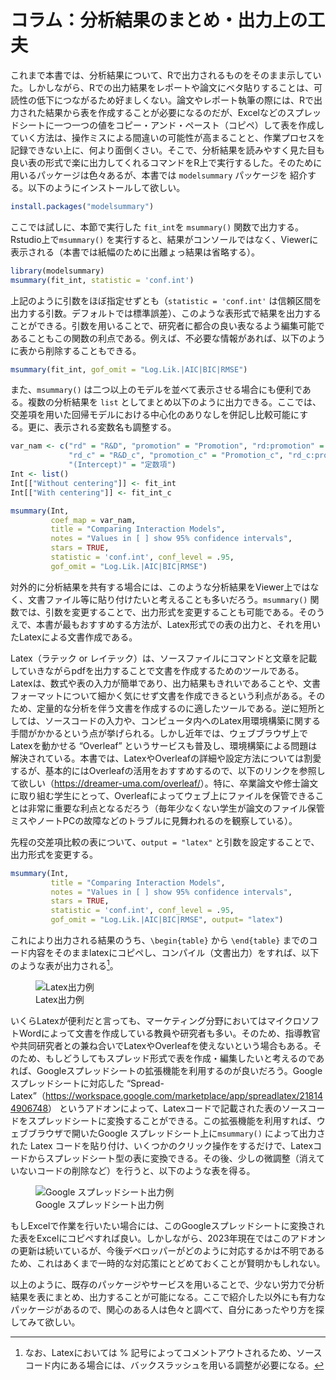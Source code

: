 # コラム：分析結果のまとめ・出力上の工夫

これまで本書では、分析結果について、Rで出力されるものをそのまま示していた。しかしながら、Rでの出力結果をレポートや論文にベタ貼りすることは、可読性の低下につながるため好ましくない。論文やレポート執筆の際には、Rで出力された結果から表を作成することが必要になるのだが、Excelなどのスプレッドシートに一つ一つの値をコピー・アンド・ペースト（コピペ）して表を作成していく方法は、操作ミスによる間違いの可能性が高まることと、作業プロセスを記録できない上に、何より面倒くさい。そこで、分析結果を読みやすく見た目も良い表の形式で楽に出力してくれるコマンドをR上で実行するした。そのために用いるパッケージは色々あるが、本書では `modelsummary` パッケージを 紹介する。以下のようにインストールして欲しい。

```r
install.packages("modelsummary")
```

ここでは試しに、本節で実行した `fit_int`を `msummary()` 関数で出力する。Rstudio上で`msummary()` を実行すると、結果がコンソールではなく、Viewerに表示される（本書では紙幅のために出離ょっ結果は省略する）。

```r
library(modelsummary)
msummary(fit_int, statistic = 'conf.int')
```
上記のように引数をほぼ指定せずとも（`statistic = 'conf.int'` は信頼区間を出力する引数。デフォルトでは標準誤差）、このような表形式で結果を出力することができる。引数を用いることで、研究者に都合の良い表なるよう編集可能であることもこの関数の利点である。例えば、不必要な情報があれば、以下のように表から削除することもできる。

```r
msummary(fit_int, gof_omit = "Log.Lik.|AIC|BIC|RMSE")
```

また、`msummary()` は二つ以上のモデルを並べて表示させる場合にも便利である。複数の分析結果を `list` としてまとめ以下のように出力できる。ここでは、交差項を用いた回帰モデルにおける中心化のありなしを併記し比較可能にする。更に、表示される変数名も調整する。

```r
var_nam <- c("rd" = "R&D", "promotion" = "Promotion", "rd:promotion" = "R&D * Promotion",
             "rd_c" = "R&D_c", "promotion_c" = "Promotion_c", "rd_c:promotion_c" = "R&D_c * Promotion_c",
             "(Intercept)" = "定数項")
Int <- list() 
Int[["Without centering"]] <- fit_int
Int[["With centering"]] <- fit_int_c

msummary(Int, 
         coef_map = var_nam,
         title = "Comparing Interaction Models",
         notes = "Values in [ ] show 95% confidence intervals",
         stars = TRUE, 
         statistic = 'conf.int', conf_level = .95,
         gof_omit = "Log.Lik.|AIC|BIC|RMSE")
```

対外的に分析結果を共有する場合には、このような分析結果をViewer上ではなく、文書ファイル等に貼り付けたいと考えることも多いだろう。`msummary()` 関数では、引数を変更することで、出力形式を変更することも可能である。そのうえで、本書が最もおすすめする方法が、Latex形式での表の出力と、それを用いたLatexによる文書作成である。

Latex（ラテック or レイテック）は、ソースファイルにコマンドと文章を記載していきながらpdfを出力することで文書を作成するためのツールである。Latexは、数式や表の入力が簡単であり、出力結果もきれいであることや、文書フォーマットについて細かく気にせず文書を作成できるという利点がある。そのため、定量的な分析を伴う文書を作成するのに適したツールである。逆に短所としては、ソースコードの入力や、コンピュータ内へのLatex用環境構築に関する手間がかかるという点が挙げられる。しかし近年では、ウェブブラウザ上でLatexを動かせる "Overleaf" というサービスも普及し、環境構築による問題は解決されている。本書では、LatexやOverleafの詳細や設定方法については割愛するが、基本的にはOverleafの活用をおすすめするので、以下のリンクを参照して欲しい（<https://dreamer-uma.com/overleaf/>）。特に、卒業論文や修士論文に取り組む学生にとって、Overleafによってウェブ上にファイルを保管できることは非常に重要な利点となるだろう（毎年少なくない学生が論文のファイル保管ミスやノートPCの故障などのトラブルに見舞われるのを観察している）。


先程の交差項比較の表について、`output = "latex"` と引数を設定することで、出力形式を変更する。
```r
msummary(Int, 
         title = "Comparing Interaction Models",
         notes = "Values in [ ] show 95% confidence intervals",
         stars = TRUE, 
         statistic = 'conf.int', conf_level = .95,
         gof_omit = "Log.Lik.|AIC|BIC|RMSE", output= "latex")
```

これにより出力される結果のうち、`\begin{table}` から `\end{table}` までのコード内容をそのままlatexにコピペし、コンパイル（文書出力）をすれば、以下のような表が出力される^[なお、Latexにおいては % 記号によってコメントアウトされるため、ソースコード内にある場合には、バックスラッシュを用いる調整が必要になる。]。

![Latex出力例](reg/textable.png)

いくらLatexが便利だと言っても、マーケティング分野においてはマイクロソフトWordによって文書を作成している教員や研究者も多い。そのため、指導教官や共同研究者との兼ね合いでLatexやOverleafを使えないという場合もある。そのため、もしどうしてもスプレッド形式で表を作成・編集したいと考えるのであれば、Googleスプレッドシートの拡張機能を利用するのが良いだろう。Google スプレッドシートに対応した "Spread-Latex"（<https://workspace.google.com/marketplace/app/spreadlatex/218144906748>） というアドオンによって、Latexコードで記載された表のソースコードをスプレッドシートに変換することができる。この拡張機能を利用すれば、ウェブブラウザで開いたGoogle スプレッドシート上に`msummary()` によって出力された Latex コードを貼り付け、いくつかのクリック操作をするだけで、Latexコードからスプレッドシート型の表に変換できる。その後、少しの微調整（消えていないコードの削除など）を行うと、以下のような表を得る。

![Google スプレッドシート出力例](reg/spreadtable.png)

もしExcelで作業を行いたい場合には、このGoogleスプレッドシートに変換された表をExcelにコピペすれば良い。しかしながら、2023年現在ではこのアドオンの更新は続いているが、今後デベロッパーがどのように対応するかは不明であるため、これはあくまで一時的な対応策にとどめておくことが賢明かもしれない。

以上のように、既存のパッケージやサービスを用いることで、少ない労力で分析結果を表にまとめ、出力することが可能になる。ここで紹介した以外にも有力なパッケージがあるので、関心のある人は色々と調べて、自分にあったやり方を探してみて欲しい。